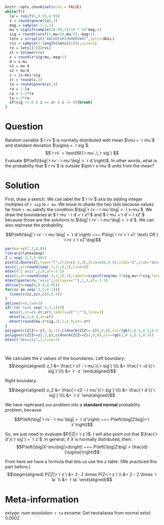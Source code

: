```r
knitr::opts_chunk$set(echo = FALSE)
while(T){
  la = runif(1,0.55,0.99)
  z = round(qnorm(la),2)
  mag = sample(-1:2,1)
  mu = signif(sample(10:99,1)/10 * 10^mag,2)
  sig = round(runif(1,mu/20,mu/3),-mag+1)
  lets = strsplit("ABCDEFGHIJKMQRVWXY",split=NULL)
  rvi = sample(1:length(lets[[1]]),size=1)
  rv = lets[[1]][rvi]
  xl = tolower(rv)
  x = round(z*sig+mu,-mag+1)
  d = x-mu
  x1 = mu-d
  x2 = mu+d
  z = (x-mu)/sig
  zr = round(z,2)
  la = round(pnorm(z),4)
  ra = 1-la
  ca = 1-2*ra
  ta = 2*ra
  if(sig != 0 & z == zr & z != 0){break}
}
```

Question
========
Random variable $`r rv`$ is normally distributed with mean $\mu = `r mu`$ and standard deviation $\sigma = `r sig`$.
$$`r rv` = \text{N}(`r mu`,\,`r sig`) $$
Evaluate $P\left(\big|`r rv`-`r mu`\big| > `r d`\right)$. In other words, what is the probability that $`r rv`$ is outside $\pm`r x-mu`$ units from the mean?


Solution
========
First, draw a sketch. We can label the $`r rv`$ axis by adding integer multiples of `r sig` to `r mu`. We know to shade the two tails because values far from `r mu` satisfy the condition $\big|`r rv`-`r mu`\big| > `r x-mu`$. We draw the boundaries at $`r mu`-`r d`=`r x1`$ and $`r mu`+`r d`=`r x2`$ because those are the solutions to $\big|`r rv`-`r mu`\big| = `r d`$. We can also rephrase the probability.

$$P\left(\big|`r rv`-`r mu`\big| > `r d`\right) ~=~ P\big(`r rv`<`r x1` \text{ OR } `r rv`>`r x2`\big)$$

```r
par(mar=c(7,3,0,0))
library(latex2exp)
Z = seq(-3,3,0.001)
plot(Z,dnorm(Z),type="l",xlim=c(-3,3),ylim=c(0,0.4),xlab="Z",ylab="density",axes=F,ann=F,lwd=3)
axis(1,at=round(seq(-3,3,1),1),line=0)
mtext("Z axis",1,0,at=-3.5)
axis(1,at=round(seq(-3,3,1),1),labels=signif(seq(mu-3*sig,mu+3*sig,length.out=7),3),line=3)
mtext(paste(rv,"axis",collapse=""),1,3,at=-3.5)
abline(h=seq(0,0.4,0.05))
for(zz in seq(-3,3,0.2)){
  lines(c(zz,zz),c(0,0.4))
}
abline(h=0,lwd=3)
if(!(zr %in% seq(-3,3,1))){
  axis(1,at=c(-zr,zr),labels=c("",""),line=3)
  mtext(x,1,4.9,at=zr)
  mtext(round(mu-z*sig,2),1,4.9,at=-zr)
}
polygon(c(Z[Z<=-z],-z,-3),c(dnorm(Z[Z<=-z]),0,0),col=rgb(1,0.5,0.5,0.5))
polygon(c(Z[Z>=z],3,z),c(dnorm(Z[Z>=z]),0,0),col=rgb(1,0.5,0.5,0.5))
mtext("density",2,line=1)
```
\

We calculate the $z$ values of the boundaries. Left boundary:
$$\begin{aligned}
z_1 &= \frac{`r x1`-`r mu`}{`r sig`} \\\\
&= \frac{`r -d`}{`r sig`} \\\\
&= `r -z`
\end{aligned}$$

Right boundary:

$$\begin{aligned}
z_2 &= \frac{`r x2`-`r mu`}{`r sig`} \\\\
&= \frac{`r d`}{`r sig`} \\\\
&= `r z`
\end{aligned}$$

We have rephrased our problem into a **standard normal** probability problem, because

$$P\left(\big|`r rv`-`r mu`\big| > `r d`\right) ~=~ P\left(\big|Z\big|>`r z`\right)$$

So, we just need to evaluate $P(|Z|>`r z`)$. I will also point out that $\frac{`r d`}{`r sig`} = `r z`$. In general, if $X$ is normally distributed, then:
$$P\left(\big|X-\mu\big|>d\right) ~=~ P\left(\big|Z\big| > \frac{d}{\sigma}\right)$$

From here we have a formula that lets us use the $z$ table. (We practiced this part before.)
$$\begin{aligned}
P(|Z|>`r z`) &= 2- 2 \times P(Z<`r z`) \\
&= 2 - 2 \times `r la` \\
&= `r ta`
\end{aligned}$$


Meta-information
================
extype: num
exsolution: `r ta`
exname: Get twotailarea from normal
extol: 0.0002


